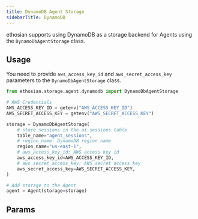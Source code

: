 ```yaml
---
title: DynamoDB Agent Storage
sidebarTitle: DynamoDB
---
```


ethosian supports using DynamoDB as a storage backend for Agents using the `DynamoDbAgentStorage` class.

## Usage

You need to provide `aws_access_key_id` and `aws_secret_access_key` parameters to the `DynamoDbAgentStorage` class.

```python storage.py
from ethosian.storage.agent.dynamodb import DynamoDbAgentStorage

# AWS Credentials
AWS_ACCESS_KEY_ID = getenv("AWS_ACCESS_KEY_ID")
AWS_SECRET_ACCESS_KEY = getenv("AWS_SECRET_ACCESS_KEY")

storage = DynamoDbAgentStorage(
    # store sessions in the ai.sessions table
    table_name="agent_sessions",
    # region_name: DynamoDB region name
    region_name="us-east-1",
    # aws_access_key_id: AWS access key id
    aws_access_key_id=AWS_ACCESS_KEY_ID,
    # aws_secret_access_key: AWS secret access key
    aws_secret_access_key=AWS_SECRET_ACCESS_KEY,
)

# Add storage to the Agent
agent = Agent(storage=storage)
```

## Params

<Snippet file="storage-dynamodb-params.mdx" />
